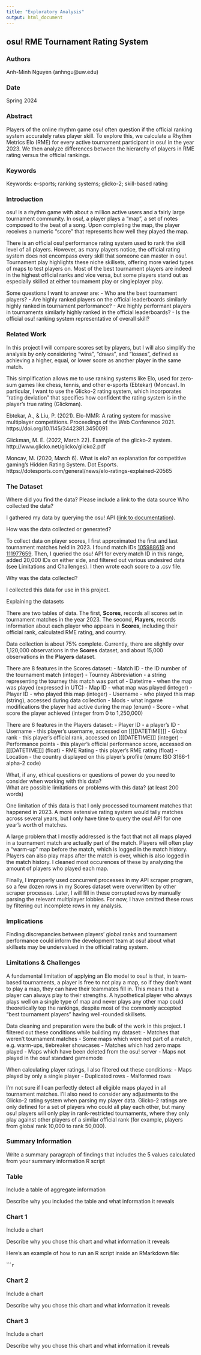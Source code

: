 ```yaml
---
title: "Exploratory Analysis"
output: html_document
---
```


## osu! RME Tournament Rating System

### Authors

Anh-Minh Nguyen (anhngu@uw.edu)

### Date

Spring 2024

### Abstract

Players of the online rhythm game osu! often question if the official ranking system accurately rates player skill. To explore this, we calculate a Rhythm Metrics Elo (RME) for every active tournament participant in osu! in the year 2023. We then analyze differences between the hierarchy of players in RME rating versus the official rankings. 

### Keywords

Keywords: e-sports; ranking systems; glicko-2; skill-based rating

### Introduction  

osu! is a rhythm game with about a million active users and a fairly large tournament community. In osu!, a player plays a "map", a set of notes composed to the beat of a song. Upon completing the map, the player receives a numeric "score" that represents how well they played the map. 

There is an official osu! performance rating system used to rank the skill level of all players. However, as many players notice, the official rating system does not encompass every skill that someone can master in osu!. Tournament play highlights these niche skillsets, offering more varied types of maps to test players on. Most of the best tournament players are indeed in the highest official ranks and vice versa, but some players stand out as especially skilled at either tournament play or singleplayer play.

Some questions I want to answer are:
- Who are the best tournament players?
- Are highly ranked players on the official leaderboards similarly highly ranked in tournament performance?
- Are highly performant players in tournaments similarly highly ranked in the official leaderboards?
- Is the official osu! ranking system representative of overall skill?

### Related Work  

In this project I will compare scores set by players, but I will also simplify the analysis by only considering "wins", "draws", and "losses", defined as achieving a higher, equal, or lower score as another player in the same match.

This simplification allows me to use ranking systems like Elo, used for zero-sum games like chess, tennis, and other e-sports (Ebtekar) (Moncav). In particular, I want to use the Glicko-2 rating system, which incorporates "rating deviation" that specifies how confident the rating system is in the player's true rating (Glickman).  

Ebtekar, A., & Liu, P. (2021). Elo-MMR: A rating system for massive multiplayer competitions. Proceedings of the Web Conference 2021. https://doi.org/10.1145/3442381.3450091 

Glickman, M. E. (2022, March 22). Example of the glicko-2 system. http://www.glicko.net/glicko/glicko2.pdf 

Moncav, M. (2020, March 6). What is elo? an explanation for competitive gaming’s Hidden Rating System. Dot Esports. https://dotesports.com/general/news/elo-ratings-explained-20565 

### The Dataset

Where did you find the data? Please include a link to the data source
Who collected the data?  

I gathered my data by querying the osu! API ([link to documentation](https://osu.ppy.sh/docs/index.html)).

How was the data collected or generated?  

To collect data on player scores, I first approximated the first and last tournament matches held in 2023. I found match IDs [105988619](https://osu.ppy.sh/community/matches/105988619) and [111977659](https://osu.ppy.sh/community/matches/111977659). Then, I queried the osu! API for every match ID in this range, added 20,000 IDs on either side, and filtered out various undesired data (see Limitations and Challenges). I then wrote each score to a .csv file. 

Why was the data collected?  

I collected this data for use in this project.

Explaining the datasets

There are two tables of data. The first, **Scores**, records all scores set in tournament matches in the year 2023. The second, **Players**, records information about each player who appears in **Scores**, including their official rank, calculated RME rating, and country. 

Data collection is about 75% complete. Currently, there are slightly over 1,120,000 observations in the **Scores** dataset, and about 15,000 observations in the **Players** dataset.

There are 8 features in the Scores dataset:
- Match ID - the ID number of the tournament match (integer)
- Tourney Abbreviation - a string representing the tourney this match was part of
- Datetime - when the map was played (expressed in UTC)
- Map ID - what map was played (integer)
- Player ID - who played this map (integer)
- Username - who played this map (string), accessed during data collection
- Mods - what ingame modifications the player had active during the map (enum)
- Score - what score the player achieved (integer from 0 to 1,250,000)

There are 6 features in the Players dataset:
- Player ID - a player's ID 
- Username - this player's username, accessed on [[[DATETIME]]]
- Global rank - this player's official rank, accessed on [[[DATETIME]]] (integer)
- Performance points - this player's official performance score, accessed on [[[DATETIME]]] (float)
- RME Rating - this player's RME rating (float)
- Location - the country displayed on this player's profile (enum: ISO 3166-1 alpha-2 code)

What, if any, ethical questions or questions of power do you need to consider when working with this data?  
What are possible limitations or problems with this data?   (at least 200 words)

One limitation of this data is that I only processed tournament matches that happened in 2023. A more extensive rating system would tally matches across several years, but I only have time to query the osu! API for one year's worth of matches. 

A large problem that I mostly addressed is the fact that not all maps played in a tournament match are actually part of the match. Players will often play a "warm-up" map before the match, which is logged in the match history. Players can also play maps after the match is over, which is also logged in the match history. I cleaned most occurences of these by analyzing the amount of players who played each map.

Finally, I improperly used concurrent processes in my API scraper program, so a few dozen rows in my Scores dataset were overwritten by other scraper processes. Later, I will fill in these corrupted rows by manually parsing the relevant multiplayer lobbies. For now, I have omitted these rows by filtering out incomplete rows in my analysis.

### Implications

Finding discrepancies between players' global ranks and tournament performance could inform the development team at osu! about what skillsets may be undervalued in the official rating system.

### Limitations & Challenges

A fundamental limitation of applying an Elo model to osu! is that, in team-based tournaments, a player is free to not play a map, so if they don't want to play a map, they can have their teammates fill in. This means that a player can always play to their strengths. A hypothetical player who always plays well on a single type of map and never plays any other map could theoretically top the rankings, despite most of the commonly accepted "best tournament players" having well-rounded skillsets.

Data cleaning and preparation were the bulk of the work in this project. I filtered out these conditions while building my dataset:
- Matches that weren't tournament matches
- Some maps which were not part of a match, e.g. warm-ups, tiebreaker showcases
- Matches which had zero maps played
- Maps which have been deleted from the osu! server
- Maps not played in the osu! standard gamemode

When calculating player ratings, I also filtered out these conditions:
- Maps played by only a single player
- Duplicated rows
- Malformed rows


I'm not sure if I can perfectly detect all eligible maps played in all tournament matches. I'll also need to consider any adjustments to the Glicko-2 rating system when parsing my player data. Glicko-2 ratings are only defined for a set of players who could all play each other, but many osu! players will only play in rank-restricted tournaments, where they only play against other players of a similar official rank (for example, players from global rank 10,000 to rank 50,000).

### Summary Information

Write a summary paragraph of findings that includes the 5 values calculated from your summary information R script

### Table

Include a table of aggregate information

Describe why you included the table and what information it reveals

### Chart 1

Include a chart

Describe why you chose this chart and what information it reveals

Here's an example of how to run an R script inside an RMarkdown file:

``````r
```

### Chart 2

Include a chart

Describe why you chose this chart and what information it reveals

### Chart 3

Include a chart

Describe why you chose this chart and what information it reveals
